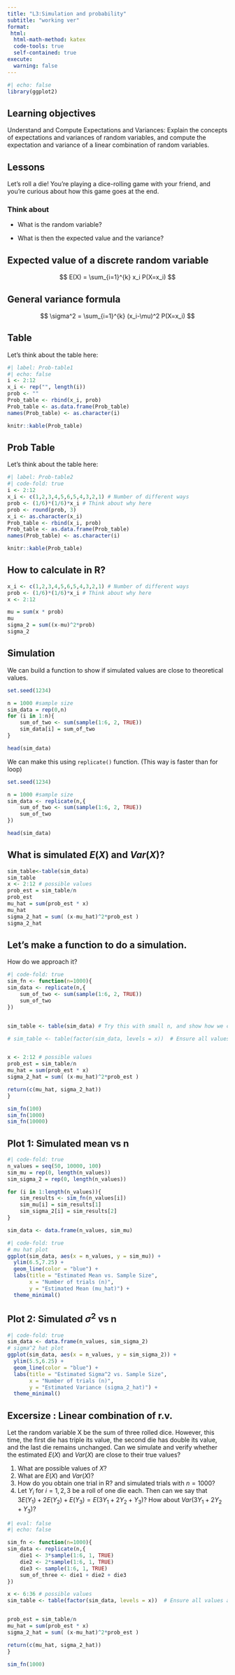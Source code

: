 ```yaml
---
title: "L3:Simulation and probability"
subtitle: "working ver"
format:
 html: 
  html-math-method: katex
  code-tools: true
  self-contained: true
execute: 
  warning: false
---
```

```r
#| echo: false
library(ggplot2)

```

## Learning objectives

Understand and Compute Expectations and Variances: Explain the concepts of expectations and variances of random variables, and compute the expectation and variance of a linear combination of random variables.

## Lessons

Let’s roll a die! You’re playing a dice-rolling game with your friend, and you’re curious about how this game goes at the end.

### Think about

-   What is the random variable?

-   What is then the expected value and the variance?

## Expected value of a discrete random variable

$$
E(X) = \sum_{i=1}^{k} x_i P(X=x_i)
$$


## General variance formula

$$
\sigma^2 = \sum_{i=1}^{k} (x_i-\mu)^2 P(X=x_i)
$$

## Table

Let's think about the table here:
```r
#| label: Prob-table1
#| echo: false
i <- 2:12
x_i <- rep("", length(i))
prob <- ""
Prob_table <- rbind(x_i, prob)
Prob_table <- as.data.frame(Prob_table)
names(Prob_table) <- as.character(i)

knitr::kable(Prob_table)
```

## Prob Table
Let's think about the table here:
```r
#| label: Prob-table2
#| code-fold: true
i <- 2:12
x_i <- c(1,2,3,4,5,6,5,4,3,2,1) # Number of different ways
prob <- (1/6)*(1/6)*x_i # Think about why here
prob <- round(prob, 3)
x_i <- as.character(x_i)
Prob_table <- rbind(x_i, prob)
Prob_table <- as.data.frame(Prob_table)
names(Prob_table) <- as.character(i)

knitr::kable(Prob_table)
```

## How to calculate in R? 
```r
x_i <- c(1,2,3,4,5,6,5,4,3,2,1) # Number of different ways
prob <- (1/6)*(1/6)*x_i # Think about why here
x <- 2:12
```

```r
mu = sum(x * prob)
mu
sigma_2 = sum((x-mu)^2*prob)
sigma_2
```

## Simulation

We can build a function to show if simulated values are close to theoretical values.

```r
set.seed(1234)

n = 1000 #sample size
sim_data = rep(0,n)
for (i in 1:n){
	sum_of_two <- sum(sample(1:6, 2, TRUE))
	sim_data[i] = sum_of_two
}

head(sim_data)

```

We can make this using `replicate()` function. (This way is faster than for loop)

```r
set.seed(1234)

n = 1000 #sample size
sim_data <- replicate(n,{
	sum_of_two <- sum(sample(1:6, 2, TRUE))
	sum_of_two
})

head(sim_data)

```


## What is simulated $E(X)$ and $Var(X)$?

```r
sim_table<-table(sim_data)
sim_table
x <- 2:12 # possible values
prob_est = sim_table/n
prob_est
mu_hat = sum(prob_est * x)
mu_hat
sigma_2_hat = sum( (x-mu_hat)^2*prob_est )
sigma_2_hat
```

## Let's make a function to do a simulation.
How do we approach it? 

```r
#| code-fold: true
sim_fn <- function(n=1000){
sim_data <- replicate(n,{
	sum_of_two <- sum(sample(1:6, 2, TRUE))
	sum_of_two
})


sim_table <- table(sim_data) # Try this with small n, and show how we can fix it

# sim_table <- table(factor(sim_data, levels = x))  # Ensure all values appear (important to avoid error)


x <- 2:12 # possible values
prob_est = sim_table/n
mu_hat = sum(prob_est * x)
sigma_2_hat = sum( (x-mu_hat)^2*prob_est )

return(c(mu_hat, sigma_2_hat))
}
```

```r
sim_fn(100)
sim_fn(1000)
sim_fn(10000)
```

## Plot 1: Simulated mean vs n

```r
#| code-fold: true
n_values = seq(50, 10000, 100)
sim_mu = rep(0, length(n_values))
sim_sigma_2 = rep(0, length(n_values))

for (i in 1:length(n_values)){
	sim_results <- sim_fn(n_values[i]) 
	sim_mu[i] = sim_results[1]
	sim_sigma_2[i] = sim_results[2]
}

sim_data <- data.frame(n_values, sim_mu)
```


```r
#| code-fold: true
# mu hat plot
ggplot(sim_data, aes(x = n_values, y = sim_mu)) +
  ylim(6.5,7.25) + 
  geom_line(color = "blue") +
  labs(title = "Estimated Mean vs. Sample Size",
       x = "Number of trials (n)",
       y = "Estimated Mean (mu_hat)") +
  theme_minimal()
```


## Plot 2: Simulated $\sigma^2$ vs n
```r
#| code-fold: true
sim_data <- data.frame(n_values, sim_sigma_2)
# sigma^2 hat plot
ggplot(sim_data, aes(x = n_values, y = sim_sigma_2)) +
  ylim(5.5,6.25) + 
  geom_line(color = "blue") +
  labs(title = "Estimated Sigma^2 vs. Sample Size",
       x = "Number of trials (n)",
       y = "Estimated Variance (sigma_2_hat)") +
  theme_minimal()
```


## Excersize : Linear combination of r.v.

Let the random variable X be the sum of three rolled dice. However, this time, the first die has triple its value, the second die has double its value, and the last die remains unchanged. Can we simulate and verify whether the estimated $E(X)$ and $Var(X)$ are close to their true values?

1.  What are possible values of $X$?
2.  What are $E(X)$ and $Var(X)$?\
3.  How do you obtain one trial in R? and simulated trials with $n=1000$?\
4.  Let $Y_i$ for $i=1,2,3$ be a roll of one die each. Then can we say that $3E(Y_1)+ 2E(Y_2) + E(Y_3) = E(3 Y_1+ 2 Y_2 + Y_3)$? How about $Var(3 Y_1+ 2 Y_2 + Y_3)$?

```r
#| eval: false
#| echo: false

sim_fn <- function(n=1000){
sim_data <- replicate(n,{
	die1 <- 3*sample(1:6, 1, TRUE)
	die2 <- 2*sample(1:6, 1, TRUE)
	die3 <- sample(1:6, 1, TRUE)
	sum_of_three <- die1 + die2 + die3
})

x <- 6:36 # possible values
sim_table <- table(factor(sim_data, levels = x))  # Ensure all values appear (important to aviod error)


prob_est = sim_table/n
mu_hat = sum(prob_est * x)
sigma_2_hat = sum( (x-mu_hat)^2*prob_est )

return(c(mu_hat, sigma_2_hat))
}

sim_fn(1000)

```
